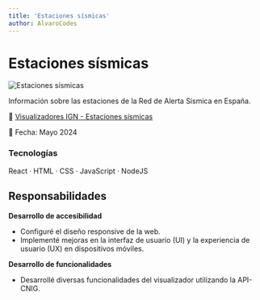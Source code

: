 ```yaml
---
title: 'Estaciones sísmicas'
author: AlvaroCodes
---
```


# Estaciones sísmicas

<img
  src="/images/estaciones_sismicas.webp"
  alt="Estaciones sísmicas"
  transition:name="Estaciones Sísmicas"
/>

Información sobre las estaciones de la Red de Alerta Sísmica en España.

🔗 [Visualizadores IGN - Estaciones sísmicas](https://visualizadores.ign.es/estaciones_sismicas/)

📅 Fecha: Mayo 2024

### Tecnologías 
React · HTML · CSS · JavaScript · NodeJS

## Responsabilidades

**Desarrollo de accesibilidad** 
- Configuré el diseño responsive de la web.
- Implementé mejoras en la interfaz de usuario (UI) y la experiencia de usuario (UX) en dispositivos móviles.

**Desarrollo de funcionalidades**  
- Desarrollé diversas funcionalidades del visualizador utilizando la API-CNIG.
